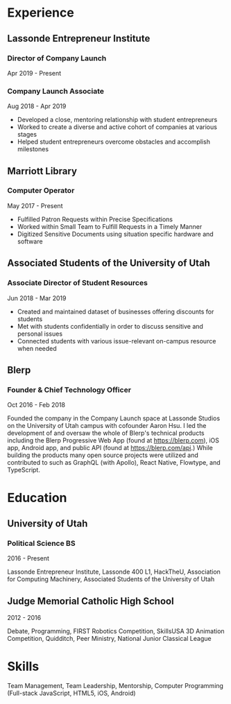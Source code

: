 

# Experience

## Lassonde Entrepreneur Institute

### Director of Company Launch

Apr 2019 - Present

### Company Launch Associate

Aug 2018 - Apr 2019

- Developed a close, mentoring relationship with student entrepreneurs
- Worked to create a diverse and active cohort of companies at various stages
- Helped student entrepreneurs overcome obstacles and accomplish milestones

## Marriott Library

### Computer Operator

May 2017 - Present

- Fulfilled Patron Requests within Precise Specifications
- Worked within Small Team to Fulfill Requests in a Timely Manner
- Digitized Sensitive Documents using situation specific hardware and software

## Associated Students of the University of Utah

### Associate Director of Student Resources

Jun 2018 - Mar 2019

- Created and maintained dataset of businesses offering discounts for students
- Met with students confidentially in order to discuss sensitive and personal issues
- Connected students with various issue-relevant on-campus resource when needed

## Blerp

### Founder & Chief Technology Officer

Oct 2016 - Feb 2018

Founded the company in the Company Launch space at Lassonde Studios on the University of Utah campus with cofounder Aaron Hsu. I led the development of and oversaw the whole of Blerp's technical products including the Blerp Progressive Web App (found at https://blerp.com), iOS app, Android app, and public API (found at https://blerp.com/api.) While building the products many open source projects were utilized and contributed to such as GraphQL (with Apollo), React Native, Flowtype, and TypeScript.

# Education

## University of Utah

### Political Science BS

2016 - Present

Lassonde Entrepreneur Institute, Lassonde 400 L1, HackTheU, Association for Computing Machinery, Associated Students of the University of Utah

## Judge Memorial Catholic High School

2012 - 2016

Debate, Programming, FIRST Robotics Competition, SkillsUSA 3D Animation Competition, Quidditch, Peer Ministry, National Junior Classical League

# Skills

Team Management, Team Leadership, Mentorship, Computer Programming (Full-stack JavaScript, HTML5, iOS, Android)
